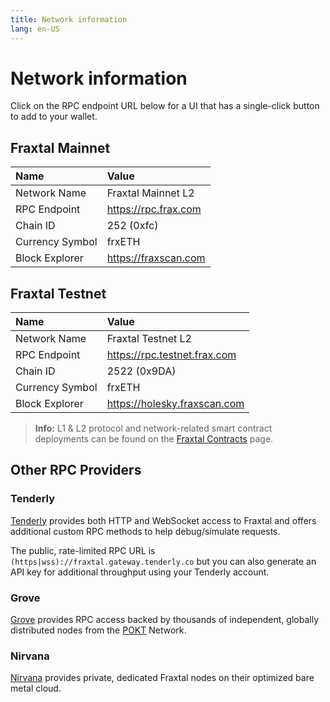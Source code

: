 ```yaml
---
title: Network information
lang: en-US
---
```



# Network information

<Callout type="info">
  Click on the RPC endpoint URL below for a UI that has a single-click button to add to
  your wallet.
</Callout>

## Fraxtal Mainnet

| Name            | Value                |
| :-------------- | :------------------- |
| Network Name    | Fraxtal Mainnet L2   |
| RPC Endpoint    | https://rpc.frax.com |
| Chain ID        | 252 (0xfc)           |
| Currency Symbol | frxETH               |
| Block Explorer  | https://fraxscan.com |

## Fraxtal Testnet

| Name            | Value                        |
| :-------------- | :--------------------------- |
| Network Name    | Fraxtal Testnet L2           |
| RPC Endpoint    | https://rpc.testnet.frax.com |
| Chain ID        | 2522 (0x9DA)                 |
| Currency Symbol | frxETH                       |
| Block Explorer  | https://holesky.fraxscan.com |

> **Info:** L1 & L2 protocol and network-related smart contract deployments can be found on the [Fraxtal Contracts](../addresses/fraxtal-contracts.mdx) page.

## Other RPC Providers

### Tenderly

[Tenderly](https://tenderly.co/web3-gateway) provides both HTTP and WebSocket access to Fraxtal and offers additional custom RPC methods to help debug/simulate requests.

The public, rate-limited RPC URL is `(https|wss)://fraxtal.gateway.tenderly.co` but you can also generate an API key for additional throughput using your Tenderly account.

### Grove

[Grove](https://www.grove.city) provides RPC access backed by thousands of independent, globally distributed nodes from the [POKT](https://www.pokt.network) Network.

### Nirvana

[Nirvana](https://nirvanalabs.io) provides private, dedicated Fraxtal nodes on their optimized bare metal cloud.
